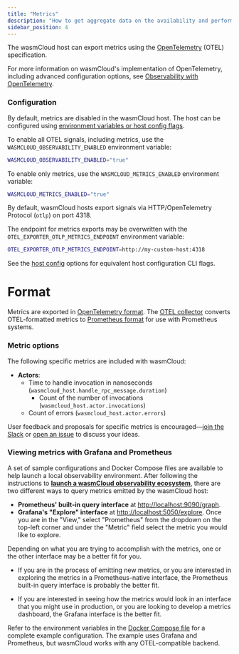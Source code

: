 ```yaml
---
title: "Metrics"
description: "How to get aggregate data on the availability and performance of a lattice"
sidebar_position: 4
---
```


The wasmCloud host can export metrics using the [OpenTelemetry](https://opentelemetry.io/) (OTEL) specification.

For more information on wasmCloud's implementation of OpenTelemetry, including advanced configuration options, see [Observability with OpenTelemetry](/docs/deployment/observability/observability-with-opentelemetry.mdx).

### Configuration

By default, metrics are disabled in the wasmCloud host. The host can be configured using [environment variables or host config flags](https://wasmcloud.com/docs/reference/host-config).

To enable all OTEL signals, including metrics, use the `WASMCLOUD_OBSERVABILITY_ENABLED` environment variable:

```bash
WASMCLOUD_OBSERVABILITY_ENABLED="true"
```

To enable only metrics, use the `WASMCLOUD_METRICS_ENABLED` environment variable:

```bash
WASMCLOUD_METRICS_ENABLED="true"
```

By default, wasmCloud hosts export signals via HTTP/OpenTelemetry Protocol (`otlp`) on port 4318.

The endpoint for metrics exports may be overwritten with the `OTEL_EXPORTER_OTLP_METRICS_ENDPOINT` environment variable:

```bash
OTEL_EXPORTER_OTLP_METRICS_ENDPOINT=http://my-custom-host:4318
```

See the [host config](/docs/1.0/reference/host-config) options for equivalent host configuration CLI flags.

# Format

Metrics are exported in [OpenTelemetry format](/docs/1.0/deployment/observability/observability-with-opentelemetry). The [OTEL collector](https://opentelemetry.io/docs/collector/) converts OTEL-formatted metrics to [Prometheus format](https://prometheus.io/docs/concepts/data_model/) for use with Prometheus systems.

### Metric options

The following specific metrics are included with wasmCloud:

- **Actors**:
  - Time to handle invocation in nanoseconds (`wasmcloud_host.handle_rpc_message.duration`)
 	- Count of the number of invocations (`wasmcloud_host.actor.invocations`)
  - Count of errors (`wasmcloud_host.actor.errors`)

User feedback and proposals for specific metrics is encouraged&mdash;[join the Slack](https://slack.wasmcloud.com/) or [open an issue](https://github.com/wasmCloud/wasmCloud/issues) to discuss your ideas.

### Viewing metrics with Grafana and Prometheus

A set of sample configurations and Docker Compose files are available to help launch a local observability environment. After following the instructions to [**launch a wasmCloud observability ecosystem**](/docs/1.0/deployment/observability/observability-with-opentelemetry#launch-a-wasmcloud-observability-ecosystem), there are two different ways to query metrics emitted by the wasmCloud host:

- **Prometheus' built-in query interface** at [http://localhost:9090/graph](http://localhost:9090/graph).
- **Grafana's "Explore" interface** at [http://localhost:5050/explore](http://localhost:5050/explore). Once you are in the "View," select "Prometheus" from the dropdown on the top-left corner and under the "Metric" field select the metric you would like to explore.

Depending on what you are trying to accomplish with the metrics, one or the other interface may be a better fit for you.

- If you are in the process of emitting new metrics, or you are interested in exploring the metrics in a Prometheus-native interface, the Prometheus built-in query interface is probably the better fit.

- If you are interested in seeing how the metrics would look in an interface that you might use in production, or you are looking to develop a metrics dashboard, the Grafana interface is the better fit.

Refer to the environment variables in the [Docker Compose file](https://github.com/wasmCloud/wasmCloud/blob/main/examples/docker/docker-compose-otel.yml) for a complete example configuration. The example uses Grafana and Prometheus, but wasmCloud works with any OTEL-compatible backend.
